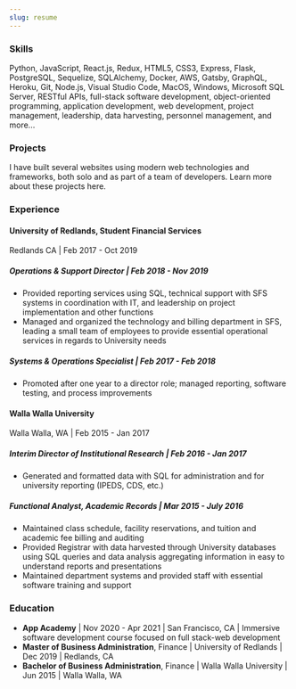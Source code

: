 ```yaml
---
slug: resume
---
```



### Skills
Python, JavaScript, React.js, Redux, HTML5, CSS3, Express, Flask, PostgreSQL, Sequelize, SQLAlchemy, Docker, AWS, Gatsby, GraphQL, Heroku, Git, Node.js, Visual Studio Code, MacOS, Windows, Microsoft SQL Server, RESTful APIs, full-stack software development, object-oriented programming, application development, web development, project management, leadership, data harvesting, personnel management, and <Link to='/technologies'>more</Link>...

### Projects
I have built several websites using modern web technologies and frameworks, both solo and as part of a team of developers. Learn more about these projects <Link to='/projects'>here</Link>.

### Experience
#### University of Redlands, Student Financial Services
Redlands CA | Feb 2017 - Oct 2019

##### Operations & Support Director | Feb 2018 - Nov 2019
- Provided reporting services using SQL, technical support with SFS systems in coordination with IT, and leadership on project implementation and other functions
- Managed and organized the technology and billing department in SFS, leading a small team of employees to provide essential operational services in regards to University needs

##### Systems & Operations Specialist | Feb 2017 - Feb 2018
- Promoted after one year to a director role; managed reporting, software testing, and process improvements

#### Walla Walla University
Walla Walla, WA | Feb 2015 - Jan 2017

##### Interim Director of Institutional Research | Feb 2016 - Jan 2017
- Generated and formatted data with SQL for administration and for university reporting (IPEDS, CDS, etc.)

##### Functional Analyst, Academic Records | Mar 2015 - July  2016
- Maintained class schedule, facility reservations, and tuition and academic fee billing and auditing
- Provided Registrar with data harvested through University databases using SQL queries and data analysis aggregating information in easy to understand reports and presentations
- Maintained department systems and provided staff with essential software training and support

### Education
- **App Academy** | Nov 2020 - Apr 2021 | San Francisco, CA | Immersive software development course focused on full stack-web development
- **Master of Business Administration**, Finance | University of Redlands | Dec 2019 | Redlands, CA
- **Bachelor of Business Administration**, Finance | Walla Walla University | Jun 2015  | Walla Walla, WA
